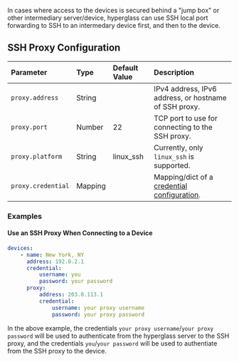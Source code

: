 In cases where access to the devices is secured behind a "jump box" or other intermediary server/device, hyperglass can use SSH local port forwarding to SSH to an intermedary device first, and then to the device.

## SSH Proxy Configuration

| Parameter          | Type    | Default Value | Description                                                                          |
| :----------------- | :------ | :------------ | :----------------------------------------------------------------------------------- |
| `proxy.address`    | String  |               | IPv4 address, IPv6 address, or hostname of SSH proxy.                                |
| `proxy.port`       | Number  | 22            | TCP port to use for connecting to the SSH proxy.                                     |
| `proxy.platform`   | String  | linux_ssh     | Currently, only `linux_ssh` is supported.                                            |
| `proxy.credential` | Mapping |               | Mapping/dict of a [credential configuration](/configuration/config/credentials.mdx). |

### Examples

#### Use an SSH Proxy When Connecting to a Device

```yaml filename="devices.yaml" copy
devices:
    - name: New York, NY
      address: 192.0.2.1
      credential:
          username: you
          password: your password
      proxy:
          address: 203.0.113.1
          credential:
              username: your proxy username
              password: your proxy password
```

In the above example, the credentials `your proxy username`/`your proxy password` will be used to authenticate from the hyperglass server to the SSH proxy, and the credentials `you`/`your password` will be used to authentiate from the SSH proxy to the device.
